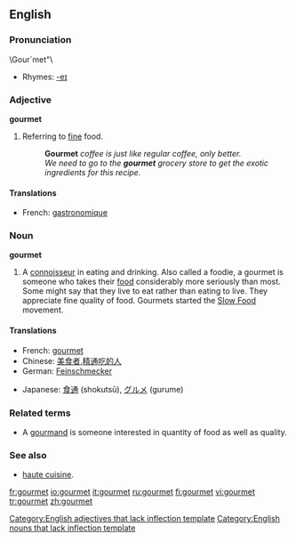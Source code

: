 ==English==
{{wikipedia}}

===Pronunciation===
\Gour`met"\
*Rhymes: [[Rhymes:English:-eɪ|-eɪ]]

===Adjective===
'''gourmet'''[[Category:English adjectives that lack inflection template]]

# Referring to [[fine]] food.
#:'''Gourmet''' ''coffee is just like regular coffee, only better.''
#:''We need to go to the '''gourmet''' grocery store to get the exotic ingredients for this recipe.''

====Translations====
*French: [[gastronomique]]

===Noun===
'''gourmet'''[[Category:English nouns that lack inflection template]]

# A [[connoisseur]] in eating and drinking. Also called a foodie, a gourmet is someone who takes their [[food]] considerably more seriously than most. Some might say that they live to eat rather than eating to live. They appreciate fine quality of food. Gourmets started the [http://en.wikipedia.org/wiki/Slow_Food Slow Food] movement.

====Translations====
{{trans-top|a connoisseur}}
*French: [[gourmet]] {{m}}
*Chinese: [[美食者]],[[精通吃的人]]
*German: [[Feinschmecker]]
{{trans-mid}}
*Japanese: [[食通]] (shokutsū), [[グルメ]] (gurume)
{{trans-bottom}}

===Related terms===
*A [[gourmand]] is someone interested in quantity of food as well as quality.

===See also===
* [[haute cuisine]].

[[fr:gourmet]]
[[io:gourmet]]
[[it:gourmet]]
[[ru:gourmet]]
[[fi:gourmet]]
[[vi:gourmet]]
[[tr:gourmet]]
[[zh:gourmet]]